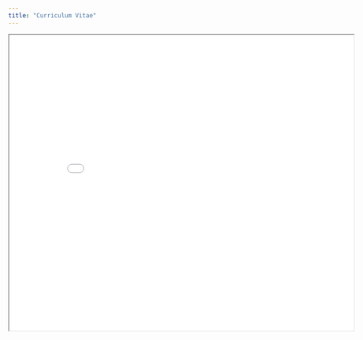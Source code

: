 ```yaml
---
title: "Curriculum Vitae"
---
```

<iframe width="700" height="600" src="images/CV_JeongJun Moon.pdf">

</iframe>

